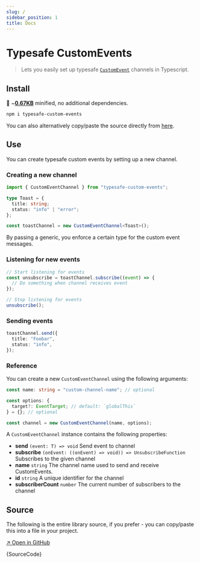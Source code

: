 ```yaml
---
slug: /
sidebar_position: 1
title: Docs
---
```



# Typesafe CustomEvents

> Lets you easily set up typesafe [`CustomEvent`](https://developer.mozilla.org/en-US/docs/Web/API/CustomEvent) channels in Typescript.

## Install

💾 ~[**0.67KB**](https://bundlephobia.com/package/typesafe-custom-events) minified, no additional dependencies.

```bash
npm i typesafe-custom-events
```

You can also alternatively copy/paste the source directly from [here](#source).

## Use

You can create typesafe custom events by setting up a new channel.

### Creating a new channel

```typescript
import { CustomEventChannel } from "typesafe-custom-events";

type Toast = {
  title: string;
  status: "info" | "error";
};

const toastChannel = new CustomEventChannel<Toast>();
```

By passing a generic, you enforce a certain type for the custom event messages.

### Listening for new events

```typescript
// Start listening for events
const unsubscribe = toastChannel.subscribe((event) => {
  // Do something when channel receives event
});

// Stop listening for events
unsubscribe();
```

### Sending events

```typescript
toastChannel.send({
  title: "Foobar",
  status: "info",
});
```

### Reference

You can create a new `CustomEventChannel` using the following arguments:

```typescript
const name: string = "custom-channel-name"; // optional

const options: {
  target?: EventTarget; // default: `globalThis`
} = {}; // optional

const channel = new CustomEventChannel(name, options);
```

A `CustomEventChannel` instance contains the following properties:

- **send** `(event: T) => void` Send event to channel
- **subscribe** `(onEvent: ((onEvent) => void)) => UnsubscribeFunction` Subscribes to the given channel
- **name** `string` The channel name used to send and receive CustomEvents.
- **id** `string` A unique identifier for the channel
- **subscriberCount** `number` The current number of subscribers to the channel

## Source

The following is the entire library source, if you prefer - you can copy/paste this into a file in your project.

[↗ Open in GitHub](https://github.com/ryfylke-react-as/typesafe-custom-events/blob/master/src/index.ts)

<CodeBlock language="typescript">{SourceCode}</CodeBlock>
